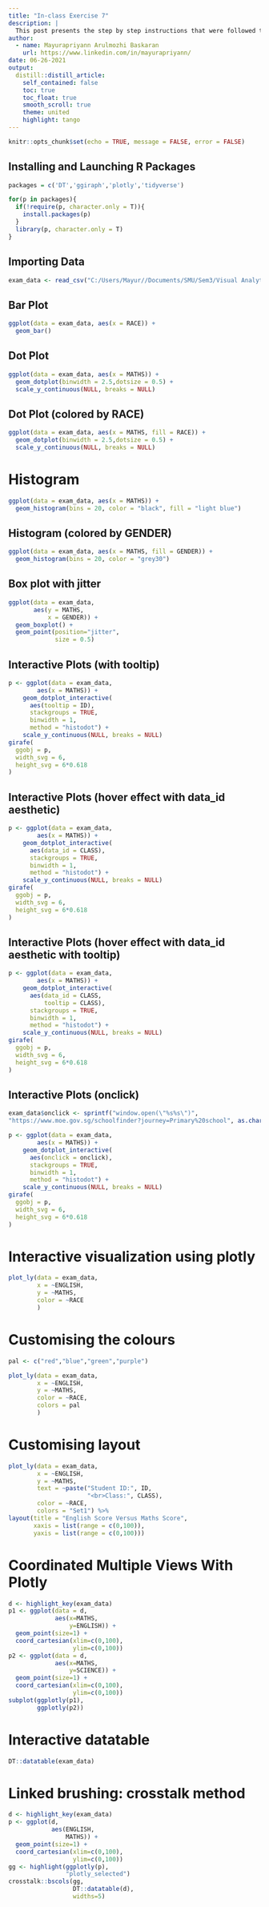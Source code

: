 ```yaml
---
title: "In-class Exercise 7"
description: |
  This post presents the step by step instructions that were followed to achieve the corresponding visualizations in Session 7 of our Visual Analytics Module.
author:
  - name: Mayurapriyann Arulmozhi Baskaran
    url: https://www.linkedin.com/in/mayurapriyann/
date: 06-26-2021
output:
  distill::distill_article:
    self_contained: false
    toc: true
    toc_float: true
    smooth_scroll: true
    theme: united
    highlight: tango
---
```


```r
knitr::opts_chunk$set(echo = TRUE, message = FALSE, error = FALSE)
```

## Installing and Launching R Packages


```r
packages = c('DT','ggiraph','plotly','tidyverse')

for(p in packages){
  if(!require(p, character.only = T)){
    install.packages(p)
  }
  library(p, character.only = T)
}
```

## Importing Data

```r
exam_data <- read_csv("C:/Users/Mayur//Documents/SMU/Sem3/Visual Analytics/Session7/In-class_Ex07/data/Exam_data.csv")
```


## Bar Plot

```r
ggplot(data = exam_data, aes(x = RACE)) +
  geom_bar()
```

## Dot Plot

```r
ggplot(data = exam_data, aes(x = MATHS)) +
  geom_dotplot(binwidth = 2.5,dotsize = 0.5) +
  scale_y_continuous(NULL, breaks = NULL)
```


## Dot Plot (colored by RACE)

```r
ggplot(data = exam_data, aes(x = MATHS, fill = RACE)) +
  geom_dotplot(binwidth = 2.5,dotsize = 0.5) +
  scale_y_continuous(NULL, breaks = NULL)
```

# Histogram

```r
ggplot(data = exam_data, aes(x = MATHS)) +
  geom_histogram(bins = 20, color = "black", fill = "light blue")
```

## Histogram (colored by GENDER)

```r
ggplot(data = exam_data, aes(x = MATHS, fill = GENDER)) +
  geom_histogram(bins = 20, color = "grey30")
```

## Box plot with jitter

```r
ggplot(data = exam_data,
       aes(y = MATHS,
           x = GENDER)) +
  geom_boxplot() +
  geom_point(position="jitter",
             size = 0.5)
```


## Interactive Plots (with tooltip)

```r
p <- ggplot(data = exam_data,
        aes(x = MATHS)) +
    geom_dotplot_interactive(
      aes(tooltip = ID),
      stackgroups = TRUE,
      binwidth = 1,
      method = "histodot") +
    scale_y_continuous(NULL, breaks = NULL)
girafe(
  ggobj = p,
  width_svg = 6,
  height_svg = 6*0.618
)
```

## Interactive Plots (hover effect with data_id aesthetic)

```r
p <- ggplot(data = exam_data,
        aes(x = MATHS)) +
    geom_dotplot_interactive(
      aes(data_id = CLASS),
      stackgroups = TRUE,
      binwidth = 1,
      method = "histodot") +
    scale_y_continuous(NULL, breaks = NULL)
girafe(
  ggobj = p,
  width_svg = 6,
  height_svg = 6*0.618
)
```


## Interactive Plots (hover effect with data_id aesthetic with tooltip)

```r
p <- ggplot(data = exam_data,
        aes(x = MATHS)) +
    geom_dotplot_interactive(
      aes(data_id = CLASS, 
          tooltip = CLASS),
      stackgroups = TRUE,
      binwidth = 1,
      method = "histodot") +
    scale_y_continuous(NULL, breaks = NULL)
girafe(
  ggobj = p,
  width_svg = 6,
  height_svg = 6*0.618
)
```
## Interactive Plots (onclick)

```r
exam_data$onclick <- sprintf("window.open(\"%s%s\")",
"https://www.moe.gov.sg/schoolfinder?journey=Primary%20school", as.character(exam_data$ID) )

p <- ggplot(data = exam_data,
        aes(x = MATHS)) +
    geom_dotplot_interactive(
      aes(onclick = onclick),
      stackgroups = TRUE,
      binwidth = 1,
      method = "histodot") +
    scale_y_continuous(NULL, breaks = NULL)
girafe(
  ggobj = p,
  width_svg = 6,
  height_svg = 6*0.618
)
``` 

# Interactive visualization using plotly

```r
plot_ly(data = exam_data,
        x = ~ENGLISH,
        y = ~MATHS,
        color = ~RACE
        )

```

# Customising the colours

```r
pal <- c("red","blue","green","purple")

plot_ly(data = exam_data,
        x = ~ENGLISH,
        y = ~MATHS,
        color = ~RACE,
        colors = pal
        )

```

# Customising layout

```r
plot_ly(data = exam_data,
        x = ~ENGLISH,
        y = ~MATHS,
        text = ~paste("Student ID:", ID,
                      "<br>Class:", CLASS),
        color = ~RACE,
        colors = "Set1") %>%
layout(title = "English Score Versus Maths Score",
       xaxis = list(range = c(0,100)),
       yaxis = list(range = c(0,100)))

```

# Coordinated Multiple Views With Plotly

```r
d <- highlight_key(exam_data)
p1 <- ggplot(data = d,
             aes(x=MATHS,
                 y=ENGLISH)) +
  geom_point(size=1) +
  coord_cartesian(xlim=c(0,100),
                  ylim=c(0,100))
p2 <- ggplot(data = d,
             aes(x=MATHS,
                 y=SCIENCE)) +
  geom_point(size=1) +
  coord_cartesian(xlim=c(0,100),
                  ylim=c(0,100))
subplot(ggplotly(p1),
        ggplotly(p2))

```

# Interactive datatable

```r
DT::datatable(exam_data)
```

# Linked brushing: crosstalk method

```r
d <- highlight_key(exam_data)
p <- ggplot(d,
            aes(ENGLISH,
                MATHS)) +
  geom_point(size=1) +
  coord_cartesian(xlim=c(0,100),
                  ylim=c(0,100))
gg <- highlight(ggplotly(p),
                "plotly_selected")
crosstalk::bscols(gg,
                  DT::datatable(d),
                  widths=5)
```

